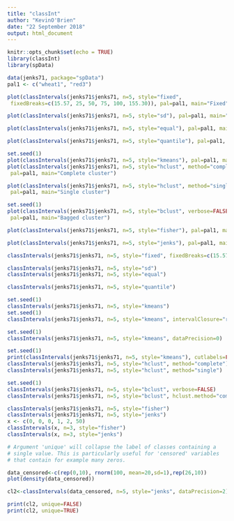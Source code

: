 ---
title: "classInt"
author: "KevinO'Brien"
date: "22 September 2018"
output: html_document
---

```{r setup, include=FALSE}
knitr::opts_chunk$set(echo = TRUE)
library(classInt)
library(spData)
```



```{r cars}
data(jenks71, package="spData")
pal1 <- c("wheat1", "red3")

plot(classIntervals(jenks71$jenks71, n=5, style="fixed",
 fixedBreaks=c(15.57, 25, 50, 75, 100, 155.30)), pal=pal1, main="Fixed")
```
```{r}
plot(classIntervals(jenks71$jenks71, n=5, style="sd"), pal=pal1, main="Pretty standard deviations")
```
```{r}
plot(classIntervals(jenks71$jenks71, n=5, style="equal"), pal=pal1, main="Equal intervals")
```
```{r}
plot(classIntervals(jenks71$jenks71, n=5, style="quantile"), pal=pal1, main="Quantile")
```
```{r}
set.seed(1)
plot(classIntervals(jenks71$jenks71, n=5, style="kmeans"), pal=pal1, main="K-means")
plot(classIntervals(jenks71$jenks71, n=5, style="hclust", method="complete"),
 pal=pal1, main="Complete cluster")
```
```{r}
plot(classIntervals(jenks71$jenks71, n=5, style="hclust", method="single"),
 pal=pal1, main="Single cluster")
```
```{r}
set.seed(1)
plot(classIntervals(jenks71$jenks71, n=5, style="bclust", verbose=FALSE),
 pal=pal1, main="Bagged cluster")
```
```{r}
plot(classIntervals(jenks71$jenks71, n=5, style="fisher"), pal=pal1, main="Fisher's method")
```
```{r}
plot(classIntervals(jenks71$jenks71, n=5, style="jenks"), pal=pal1, main="Jenks' method")
```
```{r}
classIntervals(jenks71$jenks71, n=5, style="fixed", fixedBreaks=c(15.57, 25, 50, 75, 100, 155.30))
```
```{r}
classIntervals(jenks71$jenks71, n=5, style="sd")
classIntervals(jenks71$jenks71, n=5, style="equal")
```
```{r}
classIntervals(jenks71$jenks71, n=5, style="quantile")
```
```{r}
set.seed(1)
classIntervals(jenks71$jenks71, n=5, style="kmeans")
set.seed(1)
classIntervals(jenks71$jenks71, n=5, style="kmeans", intervalClosure="right")
```
```{r}
set.seed(1)
classIntervals(jenks71$jenks71, n=5, style="kmeans", dataPrecision=0)
```
```{r}
set.seed(1)
print(classIntervals(jenks71$jenks71, n=5, style="kmeans"), cutlabels=FALSE)
classIntervals(jenks71$jenks71, n=5, style="hclust", method="complete")
classIntervals(jenks71$jenks71, n=5, style="hclust", method="single")
```
```{r}
set.seed(1)
classIntervals(jenks71$jenks71, n=5, style="bclust", verbose=FALSE)
classIntervals(jenks71$jenks71, n=5, style="bclust", hclust.method="complete", verbose=FALSE)
```
```{r}
classIntervals(jenks71$jenks71, n=5, style="fisher")
classIntervals(jenks71$jenks71, n=5, style="jenks")
x <- c(0, 0, 0, 1, 2, 50)
classIntervals(x, n=3, style="fisher")
classIntervals(x, n=3, style="jenks")

# Argument 'unique' will collapse the label of classes containing a 
# single value. This is particularly useful for 'censored' variables
# that contain for example many zeros. 

data_censored<-c(rep(0,10), rnorm(100, mean=20,sd=1),rep(26,10))
plot(density(data_censored))
```
```{r}
cl2<-classIntervals(data_censored, n=5, style="jenks", dataPrecision=2)

print(cl2, unique=FALSE)
print(cl2, unique=TRUE)
```

